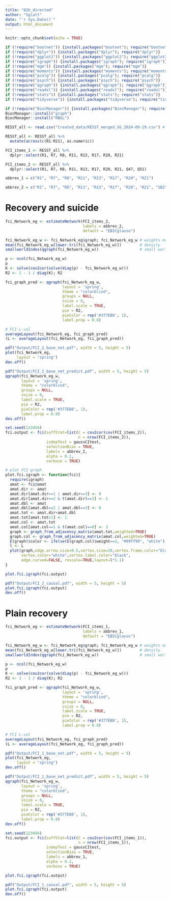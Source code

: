 ```yaml
---
title: "02b_directed"
author: "Sglatt"
date: "`r Sys.Date()`"
output: html_document
---
```


```r
knitr::opts_chunk$set(echo = TRUE)
```

```r
if (!require("bootnet")) {install.packages("bootnet"); require("bootnet")}
if (!require("dplyr")) {install.packages("dplyr"); require("dplyr")}
if (!require("ggplot2")) {install.packages("ggplot2"); require("ggplot2")}
if (!require("igraph")) {install.packages("igraph"); require("igraph")}
if (!require("mgm")) {install.packages("mgm"); require("mgm")}
if (!require("moments")) {install.packages("moments"); require("moments")}
if (!require("pcalg")) {install.packages("pcalg"); require("pcalg")}
if (!require("psych")) {install.packages("psych"); require("psych")}
if (!require("qgraph")) {install.packages("qgraph"); require("qgraph")}
if (!require("readxl")) {install.packages("readxl"); require("readxl")}
if (!require("stats")) {install.packages("stats"); require("stats")}
if (!require("tidyverse")) {install.packages("tidyverse"); require("tidyverse")}

if (!require("BiocManager")) {install.packages("BiocManager"); require("BiocManager")}
BiocManager::install("graph")
BiocManager::install("RBGL") 
```

```r
RESST_all <- read.csv("Created_data/RESST_merged_SG_2024-09-29.csv") # From "01a_data_processing"

RESST_all <- RESST_all %>%
  mutate(across(c(R1:R21), as.numeric))

FCI_items_1 <- RESST_all %>%
  dplyr::select(R1, R7, R8, R11, R13, R17, R20, R21)

FCI_items_2 <- RESST_all %>%
  dplyr::select(R1, R7, R8, R11, R13, R17, R20, R21, Q47, Q51)

abbrev_1 = c("R1", "R7", "R8", "R11", "R13", "R17", "R20", "R21")

abbrev_2 = c("R1", "R7", "R8", "R11", "R13", "R17", "R20", "R21", "SB2", "SB4")
```

# Recovery and suicide
```r
fci_Network_eg <- estimateNetwork(FCI_items_2, 
                                  labels = abbrev_2,
                                  default = "EBICglasso")

fci_Network_eg_w <- fci_Network_eg$graph; fci_Network_eg_w # weights matrix
mean(fci_Network_eg_w[lower.tri(fci_Network_eg_w)])        # density 
smallworldIndex(qgraph(fci_Network_eg_w))                  # small world index

p <- ncol(fci_Network_eg_w)
p
K <- solve(cov2cor(solve(diag(p) - fci_Network_eg_w)))
R2 <- 1 - 1 / diag(K); R2

fci_graph_pred <- qgraph(fci_Network_eg_w, 
                         layout = 'spring', 
                         theme = "colorblind",
                         groups = NULL,
                         vsize = 8, 
                         label.scale = TRUE, 
                         pie = R2,
                         pieColor = rep('#377EB8', 1),
                         label.prop = 0.8)

# FCI L-val
averageLayout(fci_Network_eg, fci_graph_pred)
(L <- averageLayout(fci_Network_eg, fci_graph_pred))

pdf("Output/FCI_2_base_net.pdf", width = 5, height = 5)
plot(fci_Network_eg, 
     layout = "spring")
dev.off()

pdf("Output/FCI_2_base_net_predict.pdf", width = 5, height = 5)
qgraph(fci_Network_eg_w, 
       layout = 'spring', 
       theme = "colorblind",
       groups = NULL,
       vsize = 8, 
       label.scale = TRUE, 
       pie = R2,
       pieColor = rep('#377EB8', 1),
       label.prop = 0.8)
dev.off()
```

```r
set.seed(123456)
fci.output <- fci(suffStat=list(C = cov2cor(cov(FCI_items_2)), 
                                n = nrow(FCI_items_2)),
                  indepTest = gaussCItest,
                  selectionBias = TRUE,
                  labels = abbrev_2,
                  alpha = 0.1, 
                  verbose = TRUE)

# plot FCI graph 
plot.fci.igraph <- function(fci){
  require(igraph) 
  amat <- fci@amat
  amat.dir <- amat
  amat.dir[amat.dir==1 | amat.dir==3] <- 0
  amat.dir[amat.dir==2 & t(amat.dir)==3] <- 1
  amat.dbl <- amat
  amat.dbl[amat.dbl==2 | amat.dbl==3] <- 0
  amat.tot <- amat.dir+amat.dbl
  amat.tot[amat.tot>1] <- 1
  amat.col <- amat.tot
  amat.col[amat.col==1 & t(amat.col)==0] <- 3
  graph <- graph_from_adjacency_matrix(amat.tot,weighted=TRUE)
  graph.col <- graph_from_adjacency_matrix(amat.col,weighted=TRUE)
  E(graph)$color <- ifelse(E(graph.col)$weight==3, "#99ff99", "white")
  l <- L
  plot(graph,edge.arrow.size=0.5,vertex.size=20,vertex.frame.color="black",
       vertex.color="white",vertex.label.color="black", 
       edge.curved=FALSE, rescale=TRUE,layout=l*1.1)
}

plot.fci.igraph(fci.output) 

pdf("Output/FCI_2_causal.pdf", width = 5, height = 5)
plot.fci.igraph(fci.output)
dev.off()
```

# Plain recovery
```r
fci_Network_eg <- estimateNetwork(FCI_items_1, 
                                  labels = abbrev_1,
                                  default = "EBICglasso")

fci_Network_eg_w <- fci_Network_eg$graph; fci_Network_eg_w # weights matrix
mean(fci_Network_eg_w[lower.tri(fci_Network_eg_w)])        # density 
smallworldIndex(qgraph(fci_Network_eg_w))                  # small world index

p <- ncol(fci_Network_eg_w)
p
K <- solve(cov2cor(solve(diag(p) - fci_Network_eg_w)))
R2 <- 1 - 1 / diag(K); R2

fci_graph_pred <- qgraph(fci_Network_eg_w, 
                         layout = 'spring', 
                         theme = "colorblind",
                         groups = NULL,
                         vsize = 8, 
                         label.scale = TRUE, 
                         pie = R2,
                         pieColor = rep('#377EB8', 1),
                         label.prop = 0.8)

# FCI L-val
averageLayout(fci_Network_eg, fci_graph_pred)
(L <- averageLayout(fci_Network_eg, fci_graph_pred))

pdf("Output/FCI_1_base_net.pdf", width = 5, height = 5)
plot(fci_Network_eg, 
     layout = "spring")
dev.off()

pdf("Output/FCI_1_base_net_predict.pdf", width = 5, height = 5)
qgraph(fci_Network_eg_w, 
       layout = 'spring', 
       theme = "colorblind",
       groups = NULL,
       vsize = 8, 
       label.scale = TRUE, 
       pie = R2,
       pieColor = rep('#377EB8', 1),
       label.prop = 0.8)
dev.off()
```

```r
set.seed(123456)
fci.output <- fci(suffStat=list(C = cov2cor(cov(FCI_items_1)), 
                                n = nrow(FCI_items_1)),
                  indepTest = gaussCItest,
                  selectionBias = TRUE,
                  labels = abbrev_1,
                  alpha = 0.1, 
                  verbose = TRUE)

plot.fci.igraph(fci.output) 

pdf("Output/FCI_1_causal.pdf", width = 5, height = 5)
plot.fci.igraph(fci.output)
dev.off()
```
